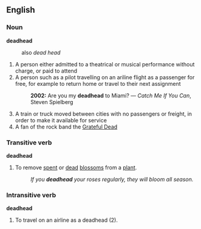 ==English==



===Noun===
'''deadhead'''
:also ''dead head''
#A person either admitted to a theatrical or musical performance without charge, or paid to attend
#A person such as a pilot travelling on an ariline flight as a passenger for free, for example to return home or travel to their next  assignment
#:'''2002:''' Are you my '''deadhead''' to Miami? &mdash; ''Catch Me If You Can'', Steven Spielberg
#A train or truck moved between cities with no passengers or freight, in order to make it available for service
#A fan of the rock band the [[w:Grateful Dead|Grateful Dead]]



===Transitive verb===
'''deadhead'''
#To remove [[spent]] or [[dead]] [[blossom]]s from a [[plant]].
#:''If you '''deadhead''' your roses regularly, they will bloom all season.''

===Intransitive verb===
'''deadhead'''
#To travel on an airline as a deadhead (2).
